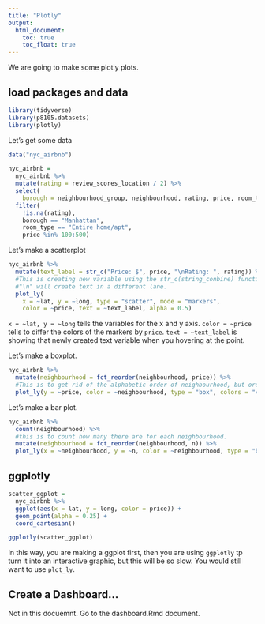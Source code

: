 ```yaml
---
title: "Plotly"
output: 
  html_document:
    toc: true
    toc_float: true
---
```



We are going to make some plotly plots. 

## load packages and data

```r
library(tidyverse)
library(p8105.datasets)
library(plotly)
```

Let's get some data

```r
data("nyc_airbnb")

nyc_airbnb = 
  nyc_airbnb %>% 
  mutate(rating = review_scores_location / 2) %>%
  select(
    borough = neighbourhood_group, neighbourhood, rating, price, room_type, lat, long) %>%
  filter(
    !is.na(rating), 
    borough == "Manhattan",
    room_type == "Entire home/apt",
    price %in% 100:500)
```

Let's make a scatterplot

```r
nyc_airbnb %>%
  mutate(text_label = str_c("Price: $", price, "\nRating: ", rating)) %>% 
  #This is creating new variable using the str_c(string_conbine) function to combine variables together as a text option. eg. "Price: $165\nRating: 4.5"
  #"\n" will create text in a different lane. 
  plot_ly(
    x = ~lat, y = ~long, type = "scatter", mode = "markers",
    color = ~price, text = ~text_label, alpha = 0.5)
```
`x = ~lat, y = ~long` tells the variables for the x and y axis. 
`color = ~price` tells to differ the colors of the markers by `price`. 
`text = ~text_label` is showing that newly created text variable when you hovering at the point. 

Let's make a boxplot. 
```r
nyc_airbnb %>% 
  mutate(neighbourhood = fct_reorder(neighbourhood, price)) %>% 
  #This is to get rid of the alphabetic order of neighbourhood, but order it according to "price" instead. 
  plot_ly(y = ~price, color = ~neighbourhood, type = "box", colors = "viridis")
```


Let's make a bar plot. 
```r
nyc_airbnb %>% 
  count(neighbourhood) %>% 
  #this is to count how many there are for each neighbourhood. 
  mutate(neighbourhood = fct_reorder(neighbourhood, n)) %>% 
  plot_ly(x = ~neighbourhood, y = ~n, color = ~neighbourhood, type = "bar", colors = "viridis")
```


## ggplotly
```r
scatter_ggplot = 
  nyc_airbnb %>%
  ggplot(aes(x = lat, y = long, color = price)) +
  geom_point(alpha = 0.25) +
  coord_cartesian()

ggplotly(scatter_ggplot)
```

In this way, you are making a ggplot first, then you are using `ggplotly` tp turn it into an interactive graphic, but this will be so slow. You would still want to use `plot_ly`. 


## Create a Dashboard...

Not in this docuemnt. Go to the dashboard.Rmd document. 